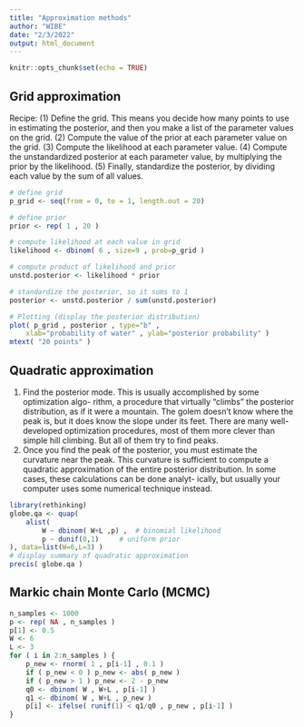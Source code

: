 ```yaml
---
title: "Approximation methods"
author: "WIBE"
date: "2/3/2022"
output: html_document
---
```


```r
knitr::opts_chunk$set(echo = TRUE)
```

## Grid approximation
Recipe:
    (1) Define the grid. This means you decide how many points to use in estimating the posterior, and then you make a list of the parameter values on the grid.
    (2) Compute the value of the prior at each parameter value on the grid.
    (3) Compute the likelihood at each parameter value.
    (4) Compute the unstandardized posterior at each parameter value, by multiplying the prior by the likelihood.
    (5) Finally, standardize the posterior, by dividing each value by the sum of all values.

```r
# define grid
p_grid <- seq(from = 0, to = 1, length.out = 20)

# define prior
prior <- rep( 1 , 20 )

# compute likelihood at each value in grid
likelihood <- dbinom( 6 , size=9 , prob=p_grid )

# compute product of likelihood and prior
unstd.posterior <- likelihood * prior

# standardize the posterior, so it sums to 1
posterior <- unstd.posterior / sum(unstd.posterior)

# Plotting (display the posterior distribution)
plot( p_grid , posterior , type="b" ,
    xlab="probability of water" , ylab="posterior probability" )
mtext( "20 points" )
```


## Quadratic approximation
(1) Find the posterior mode. This is usually accomplished by some optimization algo- rithm, a procedure that virtually “climbs” the posterior distribution, as if it were a mountain. The golem doesn’t know where the peak is, but it does know the slope under its feet. There are many well-developed optimization procedures, most of them more clever than simple hill climbing. But all of them try to find peaks.
(2) Once you find the peak of the posterior, you must estimate the curvature near the peak. This curvature is sufficient to compute a quadratic approximation of the entire posterior distribution. In some cases, these calculations can be done analyt- ically, but usually your computer uses some numerical technique instead.
```r
library(rethinking)
globe.qa <- quap(
    alist(
        W ~ dbinom( W+L ,p) ,  # binomial likelihood
        p ~ dunif(0,1)     # uniform prior
), data=list(W=6,L=3) )
# display summary of quadratic approximation
precis( globe.qa )
```



## Markic chain Monte Carlo (MCMC)
```r
n_samples <- 1000
p <- rep( NA , n_samples )
p[1] <- 0.5
W <- 6
L <- 3
for ( i in 2:n_samples ) {
    p_new <- rnorm( 1 , p[i-1] , 0.1 )
    if ( p_new < 0 ) p_new <- abs( p_new )
    if ( p_new > 1 ) p_new <- 2 - p_new
    q0 <- dbinom( W , W+L , p[i-1] )
    q1 <- dbinom( W , W+L , p_new )
    p[i] <- ifelse( runif(1) < q1/q0 , p_new , p[i-1] )
}
```


